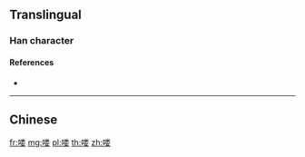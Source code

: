 {{character info/new}}
{{also|嘍}}
==Translingual==

===Han character===
{{Han char|rn=30|rad=口|as=09|sn=12|four=|canj=RFDV|ids=⿰口娄}}

====References====
* {{Han ref|kx=0201.121|hdz=10661.030|uh=55BD|ud=21949}}

----

==Chinese==
{{zh-see|嘍}}

[[fr:喽]]
[[mg:喽]]
[[pl:喽]]
[[th:喽]]
[[zh:喽]]